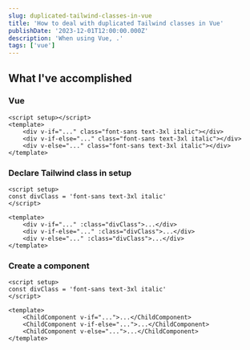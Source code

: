 ```yaml
---
slug: duplicated-tailwind-classes-in-vue
title: 'How to deal with duplicated Tailwind classes in Vue'
publishDate: '2023-12-01T12:00:00.000Z'
description: 'When using Vue, .'
tags: ['vue']
---
```


## What I've accomplished

### Vue

```vue:YourFileName.vue
<script setup></script>
<template>
	<div v-if="..." class="font-sans text-3xl italic"></div>
	<div v-if-else="..." class="font-sans text-3xl italic"></div>
	<div v-else="..." class="font-sans text-3xl italic"></div>
</template>
```

### Declare Tailwind class in setup

```vue:YourFileName.vue
<script setup>
const divClass = 'font-sans text-3xl italic'
</script>

<template>
	<div v-if="..." :class="divClass">...</div>
	<div v-if-else="..." :class="divClass">...</div>
	<div v-else="..." :class="divClass">...</div>
</template>
```

### Create a component

```vue:Component.vue
<script setup>
const divClass = 'font-sans text-3xl italic'
</script>

<template>
	<ChildComponent v-if="...">...</ChildComponent>
	<ChildComponent v-if-else="...">...</ChildComponent>
	<ChildComponent v-else="...">...</ChildComponent>
</template>
```
